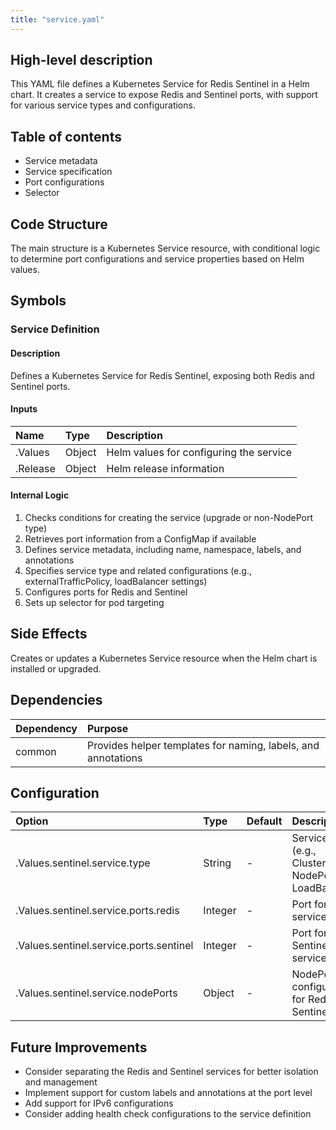 ```yaml
---
title: "service.yaml"
---
```


## High-level description
This YAML file defines a Kubernetes Service for Redis Sentinel in a Helm chart. It creates a service to expose Redis and Sentinel ports, with support for various service types and configurations.

## Table of contents
- Service metadata
- Service specification
- Port configurations
- Selector

## Code Structure
The main structure is a Kubernetes Service resource, with conditional logic to determine port configurations and service properties based on Helm values.

## Symbols

### Service Definition
#### Description
Defines a Kubernetes Service for Redis Sentinel, exposing both Redis and Sentinel ports.

#### Inputs
| Name | Type | Description |
|:-----|:-----|:------------|
| .Values | Object | Helm values for configuring the service |
| .Release | Object | Helm release information |

#### Internal Logic
1. Checks conditions for creating the service (upgrade or non-NodePort type)
2. Retrieves port information from a ConfigMap if available
3. Defines service metadata, including name, namespace, labels, and annotations
4. Specifies service type and related configurations (e.g., externalTrafficPolicy, loadBalancer settings)
5. Configures ports for Redis and Sentinel
6. Sets up selector for pod targeting

## Side Effects
Creates or updates a Kubernetes Service resource when the Helm chart is installed or upgraded.

## Dependencies
| Dependency | Purpose |
|:-----------|:--------|
| common | Provides helper templates for naming, labels, and annotations |

## Configuration
| Option | Type | Default | Description |
|:-------|:-----|:--------|:------------|
| .Values.sentinel.service.type | String | - | Service type (e.g., ClusterIP, NodePort, LoadBalancer) |
| .Values.sentinel.service.ports.redis | Integer | - | Port for Redis service |
| .Values.sentinel.service.ports.sentinel | Integer | - | Port for Sentinel service |
| .Values.sentinel.service.nodePorts | Object | - | NodePort configurations for Redis and Sentinel |

## Future Improvements
- Consider separating the Redis and Sentinel services for better isolation and management
- Implement support for custom labels and annotations at the port level
- Add support for IPv6 configurations
- Consider adding health check configurations to the service definition
